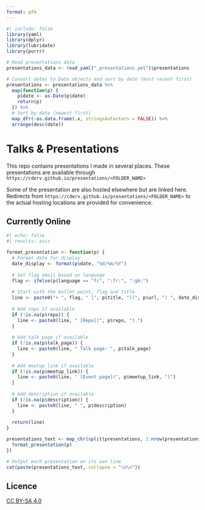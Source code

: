 ```yaml
---
format: gfm
---
```


```r
#| include: false
library(yaml)
library(dplyr)
library(lubridate)
library(purrr)

# Read presentations data
presentations_data <- read_yaml("_presentations.yml")$presentations

# Convert dates to Date objects and sort by date (most recent first)
presentations <- presentations_data %>%
  map(function(p) {
    p$date <- as.Date(p$date)
    return(p)
  }) %>%
  # Sort by date (newest first)
  map_dfr(~as.data.frame(.x, stringsAsFactors = FALSE)) %>%
  arrange(desc(date))
```

# Talks & Presentations

This repo contains presentations I made in several places. 
These presentations are available through `https://cderv.github.io/presentations/<FOLDER_NAME>`

Some of the presentation are also hosted elsewhere but are linked here. Redirects from `https://cderv.github.io/presentations/<FOLDER_NAME>` to the actual hosting locations are provided for convenience.

## Currently Online

```r
#| echo: false
#| results: asis

format_presentation <- function(p) {
  # Format date for display
  date_display <- format(p$date, "%d/%m/%Y")
  
  # Set flag emoji based on language
  flag <- ifelse(p$language == "fr", ":fr:", ":gb:")
  
  # Start with the bullet point, flag and title
  line <- paste0("+ ", flag, " [", p$title, "](", p$url, ") ", date_display, ", ", p$event, ".")
  
  # Add repo if available
  if (!is.na(p$repo)) {
    line <- paste0(line, " [Repo](", p$repo, ").")
  }
  
  # Add talk page if available
  if (!is.na(p$talk_page)) {
    line <- paste0(line, " Talk page: ", p$talk_page)
  }
  
  # Add meetup link if available
  if (!is.na(p$meetup_link)) {
    line <- paste0(line, " [Event page](", p$meetup_link, ")")
  }
  
  # Add description if available
  if (!is.na(p$description)) {
    line <- paste0(line, " ", p$description)
  }
  
  return(line)
}

presentations_text <- map_chr(split(presentations, 1:nrow(presentations)), function(p) {
  format_presentation(p)
})

# Output each presentation on its own line
cat(paste(presentations_text, collapse = "\n\n"))
```

## Licence

[CC BY-SA 4.0](https://creativecommons.org/licenses/by-sa/4.0/)